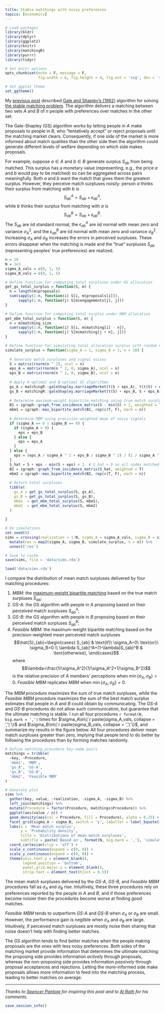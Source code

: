 ```yaml
---
title: Stable matchings with noisy preferences
topics: [economics]
---
```


```r
# Load packages
library(bldr)
library(dplyr)
library(ggplot2)
library(knitr)
library(matchingR)
library(purrr)
library(tidyr)

# Set knitr options
opts_chunk$set(echo = F, message = F,
               fig.width = 6, fig.height = 4, fig.ext = 'svg', dev = 'svg')

# Set ggplot theme
set_ggtheme()
```

My [previous post](/blog/stable-matchings/) described [Gale and Shapley's (1962)](https://doi.org/10.2307/2312726) algorithm for solving [the stable matching problem](https://en.wikipedia.org/wiki/Stable_marriage_problem).
The algorithm delivers a matching between two sets $A$ and $B$ of $n$ people with preferences over matches in the other set.

The Gale-Shapley (GS) algorithm works by letting people in $A$ make proposals to people in $B$, who "tentatively accept" or reject proposals until the matching market clears.
Consequently, if one side of the market is more informed about match qualities than the other side then the algorithm could generate different levels of welfare depending on which side makes proposals.

For example, suppose $a\in A$ and $b\in B$ generate surplus $S_{ab}$ from being matched.
This surplus has a monetary value (representing, e.g., the price $a$ and $b$ would pay to be matched) so can be aggregated across pairs meaningfully.
Both $a$ and $b$ want the match that gives them the greatest surplus.
However, they perceive match surpluses noisily: person $a$ thinks their surplus from matching with $b$ is
$$S_{ab}^A=S_{ab}+\epsilon_{ab}^A,$$
while $b$ thinks their surplus from matching with $a$ is
$$S_{ab}^B=S_{ab}+\epsilon_{ab}^B.$$
The $S_{ab}$ are iid standard normal, the $\epsilon_{ab}^A$ are iid normal with mean zero and variance $\sigma_A^2$, and the $\epsilon_{ab}^B$ are iid normal with mean zero and variance $\sigma_B^2$.
Increasing $\sigma_A$ and $\sigma_B$ increases the errors in perceived surpluses.
These errors disappear when the matching is made and the "true" surpluses $S_{ab}$ (representing peoples' true preferences) are realized.

```r
n = 20
N = 1e3
sigma_A_vals = c(0, 1, 5)
sigma_B_vals = c(0, 1, 5)
```

```r
# Define function for computing total surpluses under GS allocation
get_gs_total_surplus = function(S, m) {
  n = length(m$proposals)
  sum(sapply(1:n, function(i) S[i, m$proposals[i]]),
      sapply(1:n, function(j) S[m$engagements[j], j]))
}

# Define function for computing total surplus under MBM allocation
get_mbm_total_surplus = function(S, m) {
  n = m$matching_size
  sum(sapply(1:n, function(i) S[i, m$matching[i] - n]),
      sapply(1:n, function(j) S[m$matching[j + n], j]))
}

# Define function for simulating total allocation surplus with random match surpluses
simulate_surplus = function(sigma_A = 1, sigma_B = 1, n = 10) {
  
  # Generate match surpluses and signal noises
  S = matrix(rnorm(n ^ 2), ncol = n)
  eps_A = matrix(rnorm(n ^ 2, 0, sigma_A), ncol = n)
  eps_B = matrix(rnorm(n ^ 2, 0, sigma_B), ncol = n)
  
  # Apply A-optimal and B-optimal GS algorithms
  gs_A = matchingR::galeShapley.marriageMarket(t(S + eps_A), t(t(S) + eps_B))
  gs_B = matchingR::galeShapley.marriageMarket(t(S) + eps_B, S + eps_A)
  
  # Determine maximum-weight bipartite matching using true match surpluses
  B1 = igraph::graph_from_incidence_matrix(S - min(S) + 1, weighted = T)  # S - min(S) + 1 > 0, so all nodes matched
  mbm1 = igraph::max_bipartite_match(B1, rep(c(T, F), each = n))
  
  # Determine MBM using precision-weighted mean of noisy signals
  if (sigma_A == 0 | sigma_B == 0) {
    if (sigma_A > 0) {
      eps = eps_B
    } else {
      eps = eps_A
    }
  } else {
    eps = (eps_A / sigma_A ^ 2 + eps_B / sigma_B ^ 2) / (1 / sigma_A ^ 2 + 1 / sigma_B ^ 2)
  }
  S_hat = S + eps - min(S + eps) + 1  # S_hat > 0 so all nodes matched
  B2 = igraph::graph_from_incidence_matrix(S_hat, weighted = T)
  mbm2 = igraph::max_bipartite_match(B2, rep(c(T, F), each = n))
  
  # Return total surpluses
  tibble(
    gs_A = get_gs_total_surplus(S, gs_A),
    gs_B = get_gs_total_surplus(S, gs_B),
    mbm1  = get_mbm_total_surplus(S, mbm1),
    mbm2  = get_mbm_total_surplus(S, mbm2)
  )
  
}

# Do simulations
set.seed(0)
sims = crossing(realization = 1:N, sigma_A = sigma_A_vals, sigma_B = sigma_B_vals) %>%
  mutate(res = map2(sigma_A, sigma_B, simulate_surplus, n = n)) %>%
  unnest('res')

# Save to cache
save(sims, file = 'data/sims.rda')
```

```r
load('data/sims.rda')
```

I compare the distribution of mean match surpluses delivered by four matching procedures:

1. *MBM*: the [maximum-weight bipartite matching](https://en.wikipedia.org/wiki/Maximum_weight_matching) based on the true match surpluses $S_{ab}$;
2. *GS-A*: the GS algorithm with people in $A$ proposing based on their perceived match surpluses $S_{ab}^A$;
3. *GS-B*: the GS algorithm with people in $B$ proposing based on their perceived match surpluses $S_{ab}^B$;
4. *Feasible MBM*: the maximum-weight bipartite matching based on the precision-weighted mean perceived match surpluses
  $$\hat{S}_{ab}=\begin{cases}
  S_{ab} & \text{if}\ \sigma_A=0\ \text{or}\ \sigma_B=0 \\
  \lambda S_{ab}^A+(1-\lambda)S_{ab}^B & \text{otherwise},
  \end{cases}$$
  where
  $$\lambda=\frac{1/\sigma_A^2}{1/\sigma_A^2+1/\sigma_B^2}$$
  is the relative precision of $A$ members' perceptions when $\min\{\sigma_A,\sigma_B\}>0$.
  *Feasible MBM* replicates *MBM* when $\min\{\sigma_A,\sigma_B\}=0$.

The *MBM* procedure maximizes the sum of true match surpluses, while the *Feasible MBM* procedure maximizes the sum of the best match surplus estimates that people in $A$ and $B$ could obtain by communicating.
The *GS-A* and *GS-B* procedures do not allow such communication, but guarantee that the ultimate matching is stable.
I run all four procedures `r format(N, big.mark = ',')` times for $\sigma_A\in\{`r paste(sigma_A_vals, collapse = ',')`\}$ and $\sigma_B\in\{`r paste(sigma_B_vals, collapse = ',')`\}$, and summarize my results in the figure below.
All four procedures deliver mean match surpluses greater than zero, implying that people tend to do better by following the procedures than by forming matches randomly.

```r
# Define matching procedure key-name pairs
matchings = tribble(
  ~key, ~Procedure,
  'mbm1', 'MBM',
  'gs_A', 'GS-A',
  'gs_B', 'GS-B',
  'mbm2', 'Feasible MBM'
)

# Generate plot
sims %>%
  gather(key, value, -realization, -sigma_A, -sigma_B) %>%
  left_join(matchings) %>%
  mutate(Procedure = factor(Procedure, matchings$Procedure)) %>%
  ggplot(aes(value / n)) +
  geom_density(aes(col = Procedure, fill = Procedure), alpha = 0.25) +
  facet_grid(sigma_A ~ sigma_B, switch = 'y', labeller = label_bquote(rows = sigma[A] == .(sigma_A), cols = sigma[B] == .(sigma_B))) +
  labs(x = 'Mean match surplus',
       y = 'Probability density',
       title = 'Distributions of mean match surpluses',
       subtitle = paste('Based on', format(N, big.mark = ','), 'simulated matching markets with n =', n)) +
  coord_cartesian(clip = 'off') +
  scale_x_continuous(expand = c(0, 0)) +
  scale_y_continuous(expand = c(0, 0)) +
  theme(axis.text.y = element_blank(),
        legend.position = 'bottom',
        panel.grid.major.y = element_blank(),
        strip.text = element_text(hjust = 0.5))
```

The mean match surpluses delivered by the *GS-A*, *GS-B*, and *Feasible MBM* procedures fall as $\sigma_A$ and $\sigma_B$ rise.
Intuitively, these three procedures rely on preferences reported by the people in $A$ and $B$, and if those preferences become noisier then the procedures become worse at finding good matches.

*Feasible MBM* tends to outperform *GS-A* and *GS-B* when $\sigma_A$ or $\sigma_B$ are small.
However, the performance gain is neglible when $\sigma_A$ and $\sigma_B$ are large.
Intuitively, if perceived match surpluses are mostly noise then sharing that noise doesn't help with finding better matches.

The GS algorithm tends to find better matches when the people making proposals are the ones with less noisy preferences.
Both sides of the matching market provide information that determines the ultimate matching: the proposing side provides information *actively* through proposals, whereas the non-proposing side provides information *passively* through proposal acceptances and rejections.
Letting the more-informed side make proposals allows more information to feed into the matching process, leading to better matches on average.

---

*Thanks to [Spencer Pantoja](https://www.spantoja.com) for inspiring this post and to [Al Roth](https://web.stanford.edu/~alroth/) for his comments.*

```r
save_session_info()
```
